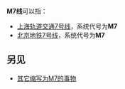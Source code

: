 {{线路名消歧义}}
'''M7线'''可以指：
* [[上海轨道交通7号线|上海轨道交通7号线]]，系统代号为'''M7'''
* [[北京地铁7号线|北京地铁7号线]]，系统代号为'''M7'''

==另见==

* [[M7|其它缩写为M7的事物]]
{{disambig|cat=三字路线名消歧义}}